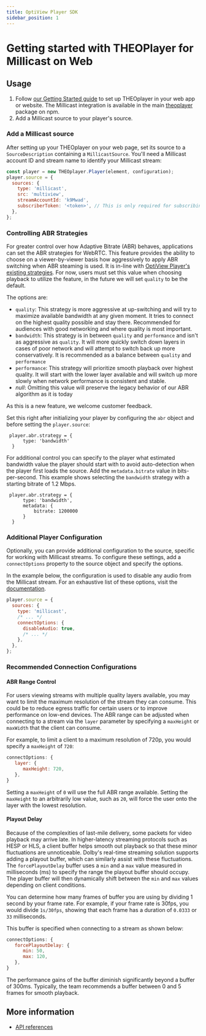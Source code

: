 ```yaml
---
title: OptiView Player SDK
sidebar_position: 1
---
```


# Getting started with THEOPlayer for Millicast on Web

## Usage

1. Follow [our Getting Started guide](pathname:///theoplayer/getting-started/sdks/web/getting-started/) to set up THEOplayer in your web app or website.
   The Millicast integration is available in the main [theoplayer](https://www.npmjs.com/package/theoplayer) package on npm.
2. Add a Millicast source to your player's source.

### Add a Millicast source

After setting up your THEOplayer on your web page, set its source to a `SourceDescription` containing a `MillicastSource`.
You'll need a Millicast account ID and stream name to identify your Millicast stream:

```javascript
const player = new THEOplayer.Player(element, configuration);
player.source = {
  sources: {
    type: 'millicast',
    src: 'multiview',
    streamAccountId: 'k9Mwad',
    subscriberToken: '<token>', // This is only required for subscribing to secure streams and should be omitted otherwise.
  },
};
```

### Controlling ABR Strategies

For greater control over how Adaptive Bitrate (ABR) behaves, applications can set the ABR strategies for WebRTC. This feature provides the ability to choose on a viewer-by-viewer basis how aggressively to apply ABR switching when ABR steaming is used. It is in-line with [OptiView Player's existing strategies](https://docs.optiview.dolby.com/theoplayer/v9/api-reference/web/interfaces/ABRStrategyConfiguration.html). For now, users must set this value when choosing playback to utilize the feature, in the future we will set `quality` to be the default.

The options are:

- `quality`: This strategy is more aggressive at up-switching and will try to maximize available bandwidth at any given moment. It tries to connect on the highest quality possible and stay there. Recommended for audiences with good networking and where quality is most important.
- `bandwidth`: This strategy is in between `quality` and `performance` and isn't as aggressive as `quality`. It will more quickly switch down layers in cases of poor network and will attempt to switch back up more conservatively. It is recommended as a balance between `quality` and `performance`
- `performance`: This strategy will prioritize smooth playback over highest quality. It will start with the lower layer available and will switch up more slowly when network performance is consistent and stable.
- _null_: Omitting this value will preserve the legacy behavior of our ABR algorithm as it is today

As this is a new feature, we welcome customer feedback.

Set this right after initializing your player by configuring the `abr` object and before setting the `player.source`:

```javascipt
 player.abr.strategy = {
      type: 'bandwidth'
  }
```

For additional control you can specify to the player what estimated bandwidth value the player should start with to avoid auto-detection when the player first loads the source. Add the `metadata.bitrate` value in bits-per-second. This example shows selecting the `bandwidth` strategy with a starting bitrate of 1.2 Mbps.

```javascipt
 player.abr.strategy = {
      type: 'bandwidth',
      metadata: {
          bitrate: 1200000
      }
  }
```

### Additional Player Configuration

Optionally, you can provide additional configuration to the source, specific for working with Millicast streams. To
configure these settings, add a `connectOptions` property to the source object and specify the options.

In the example below, the configuration is used to disable any audio from the Millicast stream.
For an exhaustive list of these options, visit the
[documentation](https://millicast.github.io/millicast-sdk/View.html#connect).

```javascript
player.source = {
  sources: {
    type: 'millicast',
    /* ... */
    connectOptions: {
      disableAudio: true,
      /* ... */
    },
  },
};
```

### Recommended Connection Configurations

#### ABR Range Control

For users viewing streams with multiple quality layers available, you may want to limit the maximum resolution of the stream they can consume. This could be to reduce egress traffic for certain users or to improve performance on low-end devices. The ABR range can be adjusted when connecting to a stream via the `layer` parameter by specifying a `maxHeight` or `maxWidth` that the client can consume.

For example, to limit a client to a maximum resolution of 720p, you would specify a `maxHeight` of `720`:

```javascript
connectOptions: {
   layer: {
      maxHeight: 720,
   },
}
```

Setting a `maxHeight` of `0` will use the full ABR range available. Setting the `maxHeight` to an arbitrarily low value, such as `20`, will force the user onto the layer with the lowest resolution.

#### Playout Delay

Because of the complexities of last-mile delivery, some packets for video playback may arrive late. In higher-latency streaming protocols such as HESP or HLS, a client buffer helps smooth out playback so that these minor fluctuations are unnoticeable. Dolby's real-time streaming solution supports adding a playout buffer, which can similarly assist with these fluctuations. The `forcePlayoutDelay` buffer uses a `min` and a `max` value measured in milliseconds (ms) to specify the range the playout buffer should occupy. The player buffer will then dynamically shift between the `min` and `max` values depending on client conditions.

You can determine how many frames of buffer you are using by dividing 1 second by your frame rate. For example, if your frame rate is 30fps, you would divide `1s/30fps`, showing that each frame has a duration of `0.0333` or `33` milliseconds.

This buffer is specified when connecting to a stream as shown below:

```javascript
connectOptions: {
   forcePlayoutDelay: {
      min: 50,
      max: 120,
   },
}
```

The performance gains of the buffer diminish significantly beyond a buffer of 300ms. Typically, the team recommends a buffer between 0 and 5 frames for smooth playback.

## More information

- [API references](pathname:///theoplayer/v9/api-reference/web/interfaces/MillicastSource.html)
